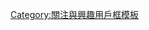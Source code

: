 {{userbox
| border-c = #E6521E
| id       = [[File:Kyoto Animation head office 20101010.jpg|60px]]
| id-c     = white
| info     = <span style="color: #FFFFFF;">这個用户是'''[[京都动画|<span style="color: #FFFFFF;">京阿尼</span>]]'''的忠实粉丝。</span>
| info-c   = #E6521E
| info-s   = 10
| nocat={{{nocat|}}}
}}<noinclude>[[Category:關注與興趣用戶框模板]]</noinclude><includeonly>[[Category:喜歡京阿尼的維基人|{{PAGENAME}}]]</includeonly>